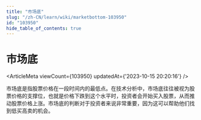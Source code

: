 ```yaml
---
title: "市场底"
slug: "/zh-CN/learn/wiki/marketbottom-103950"
id: "103950"
hide_table_of_contents: true
---
```



<Breadcrumbs current="市场底" />

# 市场底

<ArticleMeta viewCount={103950} updatedAt={'2023-10-15 20:20:16'} />
<div className='border-solid border-b border-t-0 my-4 border-[var(--ifm-color-gray-300)]' />

市场底是指股票价格在一段时间内的最低点。在技术分析中，市场底往往被视为股票价格的支撑位，也就是价格下跌到这个水平时，投资者会开始买入股票，从而推动股票价格上涨。市场底的判断对于投资者来说非常重要，因为这可以帮助他们找到低买高卖的机会。
